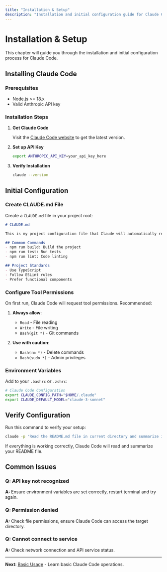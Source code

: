 ```yaml
---
title: "Installation & Setup"
description: "Installation and initial configuration guide for Claude Code"
---
```


# Installation & Setup

This chapter will guide you through the installation and initial configuration process for Claude Code.

## Installing Claude Code

### Prerequisites

- Node.js >= 18.x
- Valid Anthropic API key

### Installation Steps

1. **Get Claude Code**
   
   Visit the [Claude Code website](https://claude.ai/code) to get the latest version.

2. **Set up API Key**
   
   ```bash
   export ANTHROPIC_API_KEY=your_api_key_here
   ```

3. **Verify Installation**
   
   ```bash
   claude --version
   ```

## Initial Configuration

### Create CLAUDE.md File

Create a `CLAUDE.md` file in your project root:

```markdown
# CLAUDE.md

This is my project configuration file that Claude will automatically read.

## Common Commands
- npm run build: Build the project
- npm run test: Run tests
- npm run lint: Code linting

## Project Standards
- Use TypeScript
- Follow ESLint rules
- Prefer functional components
```

### Configure Tool Permissions

On first run, Claude Code will request tool permissions. Recommended:

1. **Always allow**:
   - `Read` - File reading
   - `Write` - File writing
   - `Bash(git *)` - Git commands

2. **Use with caution**:
   - `Bash(rm *)` - Delete commands
   - `Bash(sudo *)` - Admin privileges

### Environment Variables

Add to your `.bashrc` or `.zshrc`:

```bash
# Claude Code Configuration
export CLAUDE_CONFIG_PATH="$HOME/.claude"
export CLAUDE_DEFAULT_MODEL="claude-3-sonnet"
```

## Verify Configuration

Run this command to verify your setup:

```bash
claude -p "Read the README.md file in current directory and summarize it"
```

If everything is working correctly, Claude Code will read and summarize your README file.

## Common Issues

### Q: API key not recognized

**A:** Ensure environment variables are set correctly, restart terminal and try again.

### Q: Permission denied

**A:** Check file permissions, ensure Claude Code can access the target directory.

### Q: Cannot connect to service

**A:** Check network connection and API service status.

---

**Next**: [Basic Usage](/en/tutorial/getting-started/basic-usage) - Learn basic Claude Code operations.